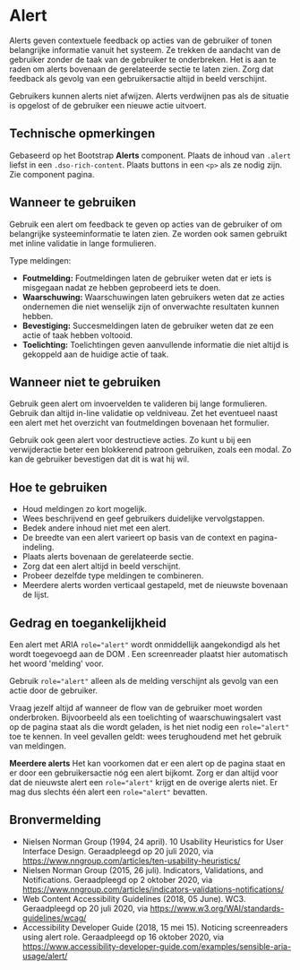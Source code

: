 # Alert

Alerts geven contextuele feedback op acties van de gebruiker of tonen belangrijke informatie vanuit het systeem. Ze trekken de aandacht van de gebruiker zonder de taak van de gebruiker te onderbreken. Het is aan te raden om alerts bovenaan de gerelateerde sectie te laten zien. Zorg dat feedback als gevolg van een gebruikersactie altijd in beeld verschijnt.

Gebruikers kunnen alerts niet afwijzen. Alerts verdwijnen pas als de situatie is opgelost of de gebruiker een nieuwe actie uitvoert.

## Technische opmerkingen

Gebaseerd op het Bootstrap **Alerts** component. Plaats de inhoud van `.alert` liefst in een `.dso-rich-content`. Plaats buttons in een `<p>` als ze nodig zijn. Zie component pagina.

## Wanneer te gebruiken

Gebruik een alert om feedback te geven op acties van de gebruiker of om belangrijke systeeminformatie te laten zien. Ze worden ook samen gebruikt met inline validatie in lange formulieren.

Type meldingen:

- **Foutmelding:** Foutmeldingen laten de gebruiker weten dat er iets is misgegaan nadat ze hebben geprobeerd iets te doen.
- **Waarschuwing:** Waarschuwingen laten gebruikers weten dat ze acties ondernemen die niet wenselijk zijn of onverwachte resultaten kunnen hebben.
- **Bevestiging:** Succesmeldingen laten de gebruiker weten dat ze een actie of taak hebben voltooid.
- **Toelichting:** Toelichtingen geven aanvullende informatie die niet altijd is gekoppeld aan de huidige actie of taak.

## Wanneer niet te gebruiken

Gebruik geen alert om invoervelden te valideren bij lange formulieren. Gebruik dan altijd in-line validatie op veldniveau. Zet het eventueel naast een alert met het overzicht van foutmeldingen bovenaan het formulier.

Gebruik ook geen alert voor destructieve acties. Zo kunt u bij een verwijderactie beter een blokkerend patroon gebruiken, zoals een modal. Zo kan de gebruiker bevestigen dat dit is wat hij wil.

## Hoe te gebruiken

- Houd meldingen zo kort mogelijk.
- Wees beschrijvend en geef gebruikers duidelijke vervolgstappen.
- Bedek andere inhoud niet met een alert.
- De breedte van een alert varieert op basis van de context en pagina-indeling.
- Plaats alerts bovenaan de gerelateerde sectie.
- Zorg dat een alert altijd in beeld verschijnt.
- Probeer dezelfde type meldingen te combineren.
- Meerdere alerts worden verticaal gestapeld, met de nieuwste bovenaan de lijst.

## Gedrag en toegankelijkheid

Een alert met ARIA `role="alert"` wordt onmiddellijk aangekondigd als het wordt toegevoegd aan de DOM . Een screenreader plaatst hier automatisch het woord 'melding' voor.

Gebruik `role="alert"` alleen als de melding verschijnt als gevolg van een actie door de gebruiker.

Vraag jezelf altijd af wanneer de flow van de gebruiker moet worden onderbroken. Bijvoorbeeld als een toelichting of waarschuwingsalert vast op de pagina staat als die wordt geladen, is het niet nodig een `role="alert"` toe te kennen. In veel gevallen geldt: wees terughoudend met het gebruik van meldingen.

**Meerdere alerts**
Het kan voorkomen dat er een alert op de pagina staat en er door een gebruikersactie nóg een alert bijkomt. Zorg er dan altijd voor dat de nieuwste alert een `role="alert"` krijgt en de overige alerts niet. Er mag dus slechts één alert een `role="alert"` bevatten.

## Bronvermelding

- Nielsen Norman Group (1994, 24 april). 10 Usability Heuristics for User Interface Design. Geraadpleegd op 20 juli 2020, via https://www.nngroup.com/articles/ten-usability-heuristics/
- Nielsen Norman Group (2015, 26 juli). Indicators, Validations, and Notifications. Geraadpleegd op 2 oktober 2020, via https://www.nngroup.com/articles/indicators-validations-notifications/
- Web Content Accessibility Guidelines (2018, 05 June). WC3. Geraadpleegd op 20 juli 2020, via https://www.w3.org/WAI/standards-guidelines/wcag/
- Accessibility Developer Guide (2018, 15 mei 15). Noticing screenreaders using alert role. Geraadpleegd op 16 oktober 2020, via https://www.accessibility-developer-guide.com/examples/sensible-aria-usage/alert/

